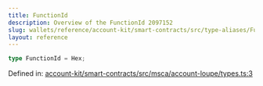 ```yaml
---
title: FunctionId
description: Overview of the FunctionId 2097152
slug: wallets/reference/account-kit/smart-contracts/src/type-aliases/FunctionId
layout: reference
---
```


```ts
type FunctionId = Hex;
```

Defined in: [account-kit/smart-contracts/src/msca/account-loupe/types.ts:3](https://github.com/alchemyplatform/aa-sdk/blob/923a52171f7246172caf350853843e6680197da9/account-kit/smart-contracts/src/msca/account-loupe/types.ts#L3)
